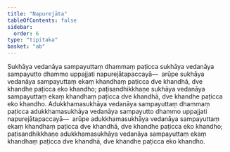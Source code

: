 ```yaml
---
title: "Napurejāta"
tableOfContents: false
sidebar:
  order: 6
type: "tipitaka"
basket: "ab"
---
```



<DynamicBreadcrumb />

<Division number="10">

<Paragraph number="1820">
Sukhāya vedanāya sampayuttaṃ dhammaṃ paṭicca sukhāya vedanāya sampayutto dhammo uppajjati napurejātapaccayā—  arūpe sukhāya vedanāya sampayuttaṃ ekaṃ khandhaṃ paṭicca dve khandhā, dve khandhe paṭicca eko khandho; paṭisandhikkhaṇe sukhāya vedanāya sampayuttaṃ ekaṃ khandhaṃ paṭicca dve khandhā, dve khandhe paṭicca eko khandho.
</Paragraph>

<Paragraph number="1821">
Adukkhamasukhāya vedanāya sampayuttaṃ dhammaṃ paṭicca adukkhamasukhāya vedanāya sampayutto dhammo uppajjati napurejātapaccayā—  arūpe adukkhamasukhāya vedanāya sampayuttaṃ ekaṃ khandhaṃ paṭicca dve khandhā, dve khandhe paṭicca eko khandho; paṭisandhikkhaṇe adukkhamasukhāya vedanāya sampayuttaṃ ekaṃ khandhaṃ paṭicca dve khandhā, dve khandhe paṭicca eko khandho.
</Paragraph>
</Division>